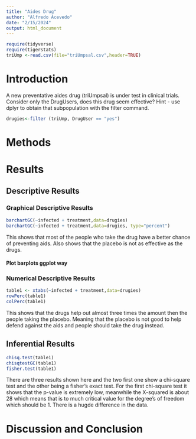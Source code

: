 ```yaml
---
title: "Aides Drug"
author: "Alfredo Acevedo"
date: "2/15/2024"
output: html_document
---
```


```r
require(tidyverse)
require(tigerstats)
triUmp <-read.csv(file="triUmpsal.csv",header=TRUE)
```


# Introduction

<!--In this section you explain what you are trying to show.  Where did the data come from?  What is the research or other question you are trying to answer?.  If you skimp in this section expect to be marked down in your grade. Paint a picture of the project a couple of paragraphs is expected!-->

A new  preventative aides drug (triUmpsal) is under test in clinical trials. Consider only the DrugUsers, does this drug seem effective?  Hint - use dplyr to obtain that subpopulation with the filter command.
  
```r
drugies<-filter (triUmp, DrugUser == "yes")
```

  
# Methods

<!--Decide on your methods:  use "variable analysis" or other appropriate descriptors.  Make sure to choose at least one graphical method and at least one numerical method. Discuss what data manipulations may be needed for example subsetting or other binning procedures and what sort of graphical displays and inferential tools will be used!-->

# Results

<!--Divide this section into two sub-sections:  One for your descriptive  results and one for your inferential results.!-->

## Descriptive Results

### Graphical Descriptive Results

<!--Graphical results here.  Make sure to show your code.  Provide appropriate labels for axes, giving units if possible, and provide a good title for the graph, too.  Use the graphical results to describe the patterns if any that exist in the data as focused toward the research question. Bottom line is to explain the features of the graph that are relevant to conforming or departing to what is expected by your null hypothesis !-->
  
```r
barchartGC(~infected + treatment,data=drugies)
barchartGC(~infected + treatment,data=drugies, type="percent")

```

  This shows that most of the people who take the drug have a better chance of preventing aids. Also shows that the placebo is not as effective as the drugs.
    
#### Plot barplots ggplot way

### Numerical Descriptive Results

<!--Numerical results go here. Use the numerical results to describe the patterns if any that exist in the data as focused toward the research question!-->
   
```r
table1 <- xtabs(~infected + treatment,data=drugies)
rowPerc(table1)
colPerc(table1)
```
   
This shows that the drugs help out almost three times the amount then the people taking the placebo. Meaning that the placebo is not good to help defend against the aids and people should take the drug instead.  
   
## Inferential Results

<!--State hypothesis clearly.  Make sure your discussion of the inferential test covers all the aspects that the test output produces, such as test statistic, p-value etc.  Make a decision about the null hypothesis, explain the assumptions on which the selected test/procedure was based, and why the chosen procedure satisfys the assumptions and is appropriate to answer the research question!-->
   
```r
chisq.test(table1)
chisqtestGC(table1)
fisher.test(table1)
```
  
  There are three results shown here and the two first one show a chi-square test and the other being a fisher's exact test. For the first chi-square test it shows that the p-value is extremely low, meanwhile the X-squared is about 28 which means that is to much critical value for the degree's of freedom which should be 1. There is a hugde difference in the data. 
  
# Discussion and Conclusion

<!--Discussion and conclusion here.  If you found a relationship be sure to consider whether the relationship occurs because one of the variavbles causes the other, or whether they perhasps are related for some other reason.  Watch the chapter 6 videos from the GeorgeTown videos collection.!-->
  

  